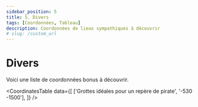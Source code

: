 ```yaml
---
sidebar_position: 5
title: 5. Divers
tags: [Coordonnées, Tableau]
description: Coordonnées de lieux sympathiques à découvrir
# slug: /custom_url
---
```



# Divers

Voici une liste de coordonnées bonus à découvrir.

<CoordinatesTable 
  data={[
    ['Grottes idéales pour un repère de pirate', '-530 -1500'],
  ]}
/>